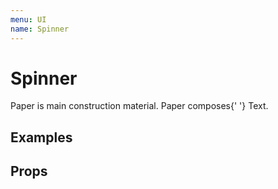 ```yaml
---
menu: UI
name: Spinner
---
```



# Spinner

<span>
  Paper is main construction material. Paper composes{' '}
  <Link to="/rkta/packages-ui-src-text-text">Text</Link>.
</span>

## Examples

<Playground>
  <Spinner />
  <Spinner color="secondary" size={80} borderWidth={6} css={{ marginTop: 40 }} />
</Playground>

## Props

<Props of={Spinner} />
